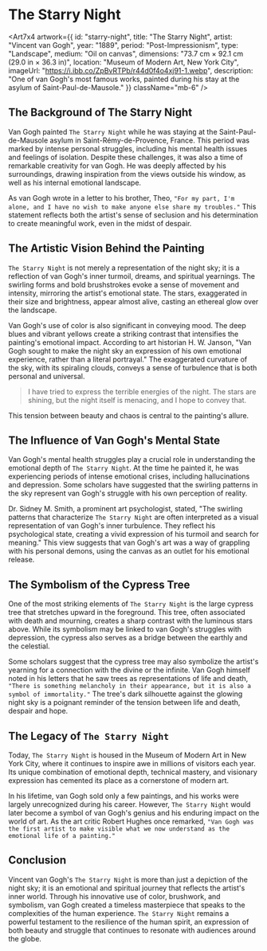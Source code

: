 
# The Starry Night

<Art7x4 
  artwork={{
    id: "starry-night",
    title: "The Starry Night",
    artist: "Vincent van Gogh",
    year: "1889",
    period: "Post-Impressionism",
    type: "Landscape",
    medium: "Oil on canvas",
    dimensions: "73.7 cm × 92.1 cm (29.0 in × 36.3 in)",
    location: "Museum of Modern Art, New York City",
    imageUrl: "https://i.ibb.co/ZpBvRTPb/r44d0f4o4xj91-1.webp",
    description: "One of van Gogh's most famous works, painted during his stay at the asylum of Saint-Paul-de-Mausole."
  }} 
  className="mb-6" 
/>


## The Background of The Starry Night

Van Gogh painted `The Starry Night` while he was staying at the Saint-Paul-de-Mausole asylum in Saint-Rémy-de-Provence, France. This period was marked by intense personal struggles, including his mental health issues and feelings of isolation. Despite these challenges, it was also a time of remarkable creativity for van Gogh. He was deeply affected by his surroundings, drawing inspiration from the views outside his window, as well as his internal emotional landscape.

As van Gogh wrote in a letter to his brother, Theo, `"For my part, I'm alone, and I have no wish to make anyone else share my troubles."` This statement reflects both the artist's sense of seclusion and his determination to create meaningful work, even in the midst of despair.

## The Artistic Vision Behind the Painting

`The Starry Night` is not merely a representation of the night sky; it is a reflection of van Gogh's inner turmoil, dreams, and spiritual yearnings. The swirling forms and bold brushstrokes evoke a sense of movement and intensity, mirroring the artist's emotional state. The stars, exaggerated in their size and brightness, appear almost alive, casting an ethereal glow over the landscape.

Van Gogh's use of color is also significant in conveying mood. The deep blues and vibrant yellows create a striking contrast that intensifies the painting's emotional impact. According to art historian H. W. Janson, "Van Gogh sought to make the night sky an expression of his own emotional experience, rather than a literal portrayal." The exaggerated curvature of the sky, with its spiraling clouds, conveys a sense of turbulence that is both personal and universal.

> I have tried to express the terrible energies of the night. The stars are shining, but the night itself is menacing, and I hope to convey that.

This tension between beauty and chaos is central to the painting's allure.

## The Influence of Van Gogh's Mental State

Van Gogh's mental health struggles play a crucial role in understanding the emotional depth of `The Starry Night`. At the time he painted it, he was experiencing periods of intense emotional crises, including hallucinations and depression. Some scholars have suggested that the swirling patterns in the sky represent van Gogh's struggle with his own perception of reality.

Dr. Sidney M. Smith, a prominent art psychologist, stated, "The swirling patterns that characterize `The Starry Night` are often interpreted as a visual representation of van Gogh's inner turbulence. They reflect his psychological state, creating a vivid expression of his turmoil and search for meaning." This view suggests that van Gogh's art was a way of grappling with his personal demons, using the canvas as an outlet for his emotional release.

## The Symbolism of the Cypress Tree

One of the most striking elements of `The Starry Night` is the large cypress tree that stretches upward in the foreground. This tree, often associated with death and mourning, creates a sharp contrast with the luminous stars above. While its symbolism may be linked to van Gogh's struggles with depression, the cypress also serves as a bridge between the earthly and the celestial.


Some scholars suggest that the cypress tree may also symbolize the artist's yearning for a connection with the divine or the infinite. Van Gogh himself noted in his letters that he saw trees as representations of life and death, `"There is something melancholy in their appearance, but it is also a symbol of immortality."` The tree's dark silhouette against the glowing night sky is a poignant reminder of the tension between life and death, despair and hope.

## The Legacy of `The Starry Night`

Today, `The Starry Night` is housed in the Museum of Modern Art in New York City, where it continues to inspire awe in millions of visitors each year. Its unique combination of emotional depth, technical mastery, and visionary expression has cemented its place as a cornerstone of modern art.


In his lifetime, van Gogh sold only a few paintings, and his works were largely unrecognized during his career. However, `The Starry Night` would later become a symbol of van Gogh's genius and his enduring impact on the world of art. As the art critic Robert Hughes once remarked, `"Van Gogh was the first artist to make visible what we now understand as the emotional life of a painting."`

## Conclusion

Vincent van Gogh's `The Starry Night` is more than just a depiction of the night sky; it is an emotional and spiritual journey that reflects the artist's inner world. Through his innovative use of color, brushwork, and symbolism, van Gogh created a timeless masterpiece that speaks to the complexities of the human experience. `The Starry Night` remains a powerful testament to the resilience of the human spirit, an expression of both beauty and struggle that continues to resonate with audiences around the globe.


